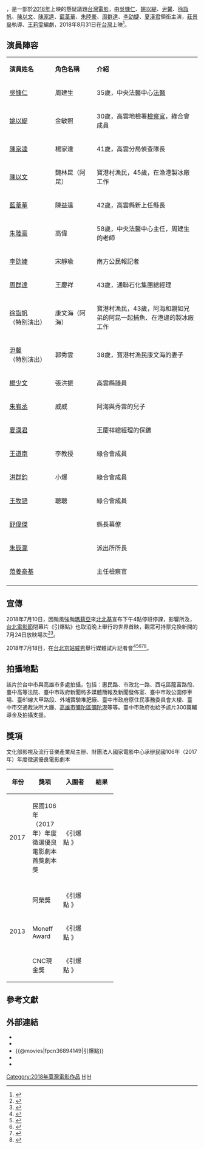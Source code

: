 {{Not|傾覆點}}
{{電影資訊框
| name           = 引爆點
| original_name  = High Flash
| image          = File:High_Flash.jpg
| image_size     =
| caption        =
| based_on       =
| 監製           = {{Unbulleted list|馬天宗|[[張艾嘉|張艾嘉]]|[[廖慶松|廖慶松]]}}
| 製片           = {{Unbulleted list|馬天宗|阮佩芸|馬君慈|廖慶松|[[王莉雯|王莉雯]]}}
| 導演           = [[莊景燊|莊景燊]]
| 編劇           = 王莉雯
| 主演           = {{Unbulleted list|[[吳慷仁|吳慷仁]]|[[姚以緹|姚以緹]]|[[陳家逵|陳家逵]]|[[陳以文_(導演)|陳以文]]|[[藍葦華|藍葦華]]|[[朱陸豪|朱陸豪]]|[[李劭婕|李劭婕]]|[[周群達|周群達]]}}
| 攝影           = 陳麒文
| 剪輯           = 廖慶松、蘇珮儀
| 音效           = 郭禮杞
| 配樂           = 王希文
| 製片商         = [[闊世電影|闊世電影]]
| 發行商         = [[牽猴子整合行銷股份有限公司|牽猴子整合行銷股份有限公司]]
| 產地           = {{TW}}
| 上映日期       = {{TWN}} 2018年8月31日
| 語言           = {{Nowrap begin}}[[中華民國國語|國語]]{{Nowrap end}}
| 片長           = 108分鐘
| 官方網站       = [https://www.facebook.com/HIGHFLASH2018/ 引爆點]
| gross         = 新台幣596萬元<ref name="TFI">{{cite web |title=全國電影票房2018年09/03-09/09統計資訊 |url=https://www.tfi.org.tw/Content/TFI/PublicInfo/%E5%85%A8%E5%9C%8B%E7%A5%A8%E6%88%BF2018%E5%B9%B40903-0909%E7%B5%B1%E8%A8%88%E8%B3%87%E8%A8%8A.pdf? |website=[[國家電影中心|國家電影中心]] |date=2018-09-13 |access-date=2018-09-13 |archive-date=2018-09-13 |archive-url=https://web.archive.org/web/20180913150515/https://www.tfi.org.tw/Content/TFI/PublicInfo/%E5%85%A8%E5%9C%8B%E7%A5%A8%E6%88%BF2018%E5%B9%B40903-0909%E7%B5%B1%E8%A8%88%E8%B3%87%E8%A8%8A.pdf |dead-url=no }}</ref>
}}
{{engname|《引爆點》|'''High Flash'''}}，是一部於[[2018年华语电影列表|2018年]]上映的懸疑議題[[台灣電影|台灣電影]]，由[[吳慷仁|吳慷仁]]、[[姚以緹|姚以緹]]、[[尹馨|尹馨]]、[[徐詣帆|徐詣帆]]、[[陳以文|陳以文]]、[[陳家逵|陳家逵]]、[[藍葦華|藍葦華]]、[[朱陸豪|朱陸豪]]、[[周群達|周群達]]、[[李劭婕|李劭婕]]、[[夏漢君|夏漢君]]領銜主演，[[莊景燊|莊景燊]]執導、[[王莉雯|王莉雯]]編劇，2018年8月31日在[[台灣|台灣]]上映<ref>{{cite news|author=陳本瑛|title=吳慷仁《引爆點》演法醫 回憶解剖室全是福馬林和肉味|url=https://www.epochtimes.com.tw/n254721/吳慷仁引爆點演法醫-回憶解剖室全是福馬林和肉味.html|language=zh-hant|accessdate=2018-07-19|newspaper=《[[大紀元|大紀元]]》|date=2018-07-18|archive-date=2019-05-20|archive-url=https://web.archive.org/web/20190520051423/https://www.epochtimes.com.tw/n254721/%E5%90%B3%E6%85%B7%E4%BB%81%E5%BC%95%E7%88%86%E9%BB%9E%E6%BC%94%E6%B3%95%E9%86%AB-%E5%9B%9E%E6%86%B6%E8%A7%A3%E5%89%96%E5%AE%A4%E5%85%A8%E6%98%AF%E7%A6%8F%E9%A6%AC%E6%9E%97%E5%92%8C%E8%82%89%E5%91%B3.html|dead-url=no}}</ref>。

== 演員陣容 ==
{| class="wikitable" width="60%"
|- style="background:#AFC7BA; color:snow" align=center
|style="width:22%"|'''演員姓名'''||style="width:20%"|'''角色名稱'''||style="width:50%"|'''介紹'''
|-
![[吳慷仁|吳慷仁]]
!周建生
|35歲，中央法醫中心[[法醫|法醫]]
|-
![[姚以緹|姚以緹]]
!金敏照
|30歲，高雲地檢署[[檢察官|檢察官]]，綠合會成員
|-
![[陳家逵|陳家逵]]
!楊家達
|41歲，高雲分局偵查隊長
|-
![[陳以文_(導演)|陳以文]]
!魏林昆（阿昆）
|寶港村漁民，45歲，在漁港製冰廠工作
|-
![[藍葦華|藍葦華]]
!陳益達
|42歲，高雲縣新上任縣長
|-
![[朱陸豪|朱陸豪]]
!高偉
|58歲，中央法醫中心主任，周建生的老師
|-
![[李劭婕|李劭婕]]
!宋靜瑜
|南方公民報記者
|-
![[周群達|周群達]]
!王慶祥
|43歲，通聯石化集團總經理
|-
![[徐詣帆|徐詣帆]]<br />（特別演出）
!康文海（阿海）
|寶港村漁民，43歲，阿海和親如兄弟的阿昆一起捕魚、在港邊的製冰廠工作
|-
![[尹馨|尹馨]]<br />（特別演出）
!郭秀雲
|38歲，寶港村漁民康文海的妻子
|-
![[楊少文|楊少文]]
!張洪振
|高雲縣議員
|-
![[朱宥丞|朱宥丞]]
!威威
|阿海與秀雲的兒子
|-
![[夏漢君|夏漢君]]
!
|王慶祥總經理的保鑣
|-
![[王道南|王道南]]
!李教授
|綠合會成員
|-
![[洪群鈞|洪群鈞]]
!小爆
|綠合會成員
|-
![[王牧語|王牧語]]
!聰聰
|綠合會成員
|-
![[舒偉傑|舒偉傑]]
!
|縣長幕僚
|-
![[朱辰瀧|朱辰瀧]]
!
|派出所所長
|-
![[范姜泰基|范姜泰基]]
!
|主任檢察官
|-
|}

== 宣傳 ==
2018年7月10日，因颱風強颱[[瑪莉亞|瑪莉亞]]來[[北北基|北北基]]宣布下午4點停班停課，影響所及，[[台北電影節|台北電影節]]閉幕片《引爆點》也取消晚上舉行的世界首映，觀眾可持票兌換新開的7月24日放映場次<ref>{{cite news|author=廖慧娟|title=「瑪莉亞」攪局 《引爆點》取消首映 吳慷仁抱憾|url=http://www.chinatimes.com/realtimenews/20180710004464-260404|language=zh-hant|accessdate=2018-07-19|newspaper=《[[旺報|旺報]]》|date=2018-07-10|archive-date=2021-01-11|archive-url=https://web.archive.org/web/20210111162626/https://www.chinatimes.com/realtimenews/20180710004464-260404|dead-url=no}}</ref><ref>{{cite news|author=黃保慧|title=強颱添亂！ 「引爆點」被迫取消開新場次|url=https://stars.udn.com/star/story/10090/3245652|language=zh-hant|accessdate=2018-07-19|newspaper=《[[聯合報|聯合報]]》|date=2018-07-10|archive-date=2019-05-21|archive-url=https://web.archive.org/web/20190521000648/https://stars.udn.com/star/story/10090/3245652|dead-url=no}}</ref>。

2018年7月18日，在[[京站時尚廣場|台北京站]][[威秀影城|威秀]]舉行媒體試片記者會<ref>{{cite news|author=徐桐炘|title=姚以緹《引爆點》羞吻吳慷仁30回 徐詣帆演焦屍躺著也費力|url=http://www.chinatimes.com/realtimenews/20180718003695-260404|language=zh-hant|accessdate=2018-07-19|newspaper=《[[中國時報|中國時報]]》|date=2018-07-18|archive-date=2021-01-11|archive-url=https://web.archive.org/web/20210111162645/https://www.chinatimes.com/realtimenews/20180718003695-260404|dead-url=no}}</ref><ref>{{cite news|author=黃衍方|title=《引爆點》吳慷仁聽林憶蓮幫助哭戲　激吻姚以緹：她早上吃什麼都知道了|url=https://www.upmedia.mg/news_info.php?SerialNo=44776|language=zh-hant|accessdate=2018-07-19|newspaper=《[[上報|上報]]》|date=2018-07-18|archive-date=2021-01-11|archive-url=https://web.archive.org/web/20210111162707/https://www.upmedia.mg/news_info.php?SerialNo=44776|dead-url=no}}</ref><ref>{{cite news|author=王丹荷|title=「引爆點」吳慷仁、姚以緹車上激吻戲拍30多次|url=https://www.ydn.com.tw/News/297425|language=zh-hant|accessdate=2018-07-19|newspaper=《[[青年日報|青年日報]]》|date=2018-07-18|archive-date=2020-09-10|archive-url=https://web.archive.org/web/20200910071813/https://www.ydn.com.tw/News/297425|dead-url=yes}}</ref><ref>{{cite news|author=黃保慧|title=吳慷仁激吻女星30次 「吻到早上吃什麼都知道」|url=https://stars.udn.com/star/story/10090/3259955|language=zh-hant|accessdate=2018-07-19|newspaper=《[[聯合報|聯合報]]》|date=2018-07-18|archive-date=2019-05-20|archive-url=https://web.archive.org/web/20190520092942/https://stars.udn.com/star/story/10090/3259955|dead-url=no}}</ref><ref>{{cite news|author=江佩凌|title=懸疑片引爆點查案 吳慷仁演法醫到解剖室實習[影]|url=http://www.cna.com.tw/news/amov/201807180279-1.aspx|language=zh-hant|accessdate=2018-07-19|newspaper=《[[中央通訊社|中央通訊社]]》|date=2018-07-18|archive-date=2018-07-21|archive-url=https://web.archive.org/web/20180721121948/http://www2.cna.com.tw/news/amov/201807180279-1.aspx|dead-url=no}}</ref>。

== 拍攝地點 ==
該片於台中市與高雄市多處拍攝，包括：惠民路、市政北一路、西屯區龍富路段、臺中高等法院、臺中市政府新聞局多媒體簡報及新聞發佈室、臺中市政公園停車場、臺61線大甲路段、外埔實驗堆肥廠、臺中市政府原住民事務委員會大樓、臺中市交通裁決所大廳、[[高雄市|高雄市]][[彌陀區|彌陀區]][[彌陀港|彌陀港]]等等。臺中市政府也給予該片300萬輔導金及拍攝支援。

== 獎項 ==
文化部影視及流行音樂產業局主辦、財團法人國家電影中心承辦民國106年（2017年）年度徵選優良電影劇本
{| class="wikitable" width="70%"
|-align=center
! width="10%"|年份
! width="25%"|獎項
! width="25%"|入圍者
! width="20%"|結果
|- align=center
|2017
| 民國106年（2017年）年度徵選優良電影劇本 首獎劇本獎
| 《引爆點 》
| {{Won}}
|- align=center
| rowspan="4"|2013
|- align=center
| 阿榮獎
| 《引爆點 》
| {{Won}}
|- align=center
| Moneff Award
| 《引爆點 》
| {{Won}}
|- align=center
| CNC現金獎
| 《引爆點 》
| {{Won}}
|}

== 參考文獻 ==
{{reflist}}

== 外部連結 ==
*{{facebook|HIGHFLASH2018|《引爆點》}}
*{{Yahoomovie id|8251|引爆點}}
*{{@movies|fpcn36894149|引爆點}}
*{{douban}}
*{{imdb title|8463258|引爆點}}

{{Portal bar|台灣|文化|電影}}

[[Category:2018年臺灣電影作品|Category:2018年臺灣電影作品]]
[[Category:華語電影|H]]
[[Category:台灣懸疑片|H]]